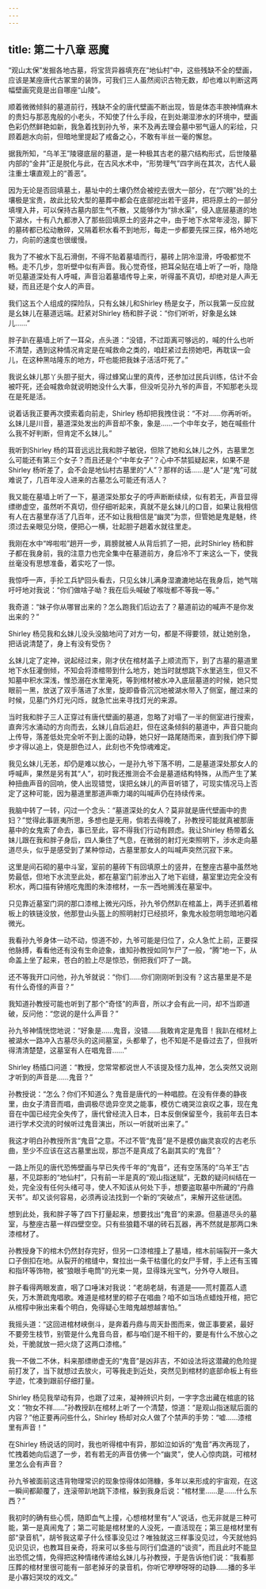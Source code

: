 ```yaml
---
---
---
```

title: 第二十八章 恶魔
---




“观山太保”发掘各地古墓，将宝货异器填充在“地仙村”中，这些残缺不全的壁画，应该是某座唐代古冢里的装饰，可我们三人虽然阅识古物无数，却也难以判断这两幅壁画究竟是出自哪座“山陵”。

顺着微微倾斜的墓道前行，残缺不全的唐代壁画不断出现，皆是体态丰腴神情麻木的贵妇与那恶鬼般的小老头，不知使了什么手段，在到处潮湿渗水的环境中，壁画色彩仍然鲜艳如新，我急着找到孙九爷，来不及再去理会墓中邪气逼人的彩绘，只顾着趟水向前，但暗地里提起了戒备之心，不敢有半丝一毫的懈怠。

据我所知，“乌羊王”陵寝底层的墓道，是一种极其古老的墓穴结构形式，后世陵墓内部的“金井”正是脱化与此，在古风水术中，“形势理气”四字尚在其次，古代人最注重土壤直观上的“善恶”。

因为无论是否回填墓土，墓址中的土壤仍然会被挖去很大一部分，在“穴眼”处的土壤极是宝贵，故此比较大型的墓葬中都会在底部挖出若干竖井，把将原土的一部分填埋入井，可以保持古墓内部生气不散，又能够作为“排水渠”，侵入底层墓道的地下湖水，十有八九都渗入了那些回填原土的竖井之中，由于地下水常年浸泡，脚下的墓砖都已松动散碎，又隔着积水看不到地形，每走一步都要先探三探，格外地吃力，向前的速度也很缓慢。

我为了不被水下乱石滑倒，不得不贴着墓墙而行，墓砖上阴冷湿滑，呼吸都觉不畅。走不几步，忽听壁中似有声音。我心觉奇怪，把耳朵贴在墙上听了一听，隐隐听见墓道深处有人呼喊，声音沿着墓墙传导上来，听得虽不真切，却绝对是人声无疑，而且还是个女人的声音。

我们这五个人组成的探险队，只有幺妹儿和Shirley 杨是女子，所以我第一反应就是幺妹儿在墓道远端。赶紧对Shirley 杨和胖子说：“你们听听，好象是幺妹儿……”

胖子趴在墓墙上听了一耳朵，点头道：“没错，不过距离可够远的，喊的什么也听不清楚，遇到这种情况肯定是在喊救命之类的，咱赶紧过去捞她吧，再耽误一会儿，在这种黑咕隆东的地方，吓也能把我妹子活活吓死了。”

我说幺妹儿那丫头胆子挺大，得过蜂窝山里的真传，还参加过民兵训练，估计不会被吓死，还会喊救命就说明她没什么大事，但没听见孙九爷的声音，不知那老头现在是死是活。

说着话我正要再次摸索着向前走，Shirley 杨却把我拽住说：“不对……你再听听。幺妹儿是川音，墓道深处发出的声音却不象，象是……一个中年女子，她在喊些什么我不好判断，但肯定不幺妹儿。”

我听到Shirley 杨的耳音远远比我和胖子敏锐，但除了她和幺妹儿之外，古墓里怎么可能还有第三个女子？而且还是个“中年女子”？心中不禁狐疑起来，如果不是Shirley 杨听差了，会不会是地仙村古墓里的“人”？那样的话……是“人”是“鬼”可就难说了，几百年没人进来的古墓怎么可能还有活人？

我又能在墓墙上听了一下，墓道深处那女子的呼声断断续续，似有若无，声音显得缥缈虚空，虽然听不真切，但仔细听起来，真就不是幺妹儿的口音，如果让我相信有人在古墓里存活了几百年，还不如让我相信是“幽灵”为祟，但管她是鬼是魅，终须过去亲眼见分晓，便把心一横，壮起胆子趟着水就往里走。

我刚在水中“哗啦啦”趟开一步，肩膀就被人从背后抓了一把，此时Shirley 杨和胖子都在我身前，我的注意力也完全集中在墓道前方，身后冷不丁来这么一下，使我丝毫没有思想准备，着实吃了一惊。

我惊呼一声，手抡工兵铲回头看去，只见幺妹儿满身湿漉漉地站在我身后，她气喘吁吁地对我说：“你们做啥子呦？我在后头喊破了喉咙都不等我一等。”

我奇道：“妹子你从哪冒出来的？怎么跑我们后边去了？墓道前边的喊声不是你发出来的？”

Shirley 杨见我和幺妹儿没头没脑地问了对方一句，都是不得要领，就让她别急，把话说清楚了，身上有没有受伤？

幺妹儿定了定神，说起经过来，刚才伏在棺材盖子上顺流而下，到了古墓的墓道里地下水狂灌倒倾，不知会将漆棺带到什么地方，她当时就想跳下水里逃生，但又不知墓中积水深浅，惟恐溺在水里淹死，等到棺材被水冲入底层墓道的时候，她只觉眼前一黑，放送了双手落进了水里，旋即昏昏沉沉地被湖水带入了侧室，醒过来的时候，见墓门外灯光闪烁，就急忙出来寻找灯光的来源。

当时我和胖子三人正穿过有唐代壁画的墓道，忽略了对塌了一半的侧室进行搜索，直奔污水涌动的方向而去，幺妹儿自后追赶，但在这条倾斜的墓道中，声音只能向上传导，落差低处完全听不到上面的动静，她只好一路尾随而来，直到我们停下脚步才得以追上，侥是胆色过人，此刻也不免惊魂难定。

我见幺妹儿无恙，却仍是难以放心，一是孙九爷下落不明，二是墓道深处那女人的呼喊声，果然是另有其“人”，初时我还推测会不会是墓道结构特殊，从而产生了某种扭曲声音的回响，使人出现错觉，误把幺妹儿的声音听错了，可现实情况马上否定了这种可能，因为墓道里那道声嘶力竭的叫喊声仍在持续传来。

我脑中转了一转，闪过一个念头：“墓道深处的女人？莫非就是唐代壁画中的贵妇？”觉得此事匪夷所思，多想也是无用，倘若去得晚了，孙教授可能就真被那唐墓中的女鬼索了命去，事已至此，容不得我们行动有顾虑。我让Shirley 杨带着幺妹儿跟在我和胖子身后，四人秉住了气息，在微弱的射灯光束照明下，涉水走向墓道尽头，似乎是感受到了某种惊动，古墓里那女人的叫喊声突然沉寂下来。

这里是间石砌的墓中斗室，室前的墓砖下有回填原土的竖井，在整座古墓中虽然地势最低，但地下水流至此处，都在墓室门前渗出入了地下岩缝，墓室里边完全没有积水，两口描有钟馗吃鬼图的朱漆棺材，一东一西地搁浅在墓室中。

只见靠近墓室门洞的那口漆棺上微光闪烁，孙九爷仍然趴在棺盖上，两手还抓着棺板上的铁链没放，他那登山头盔上的照明射灯已经损坏，象鬼水般忽明忽暗地闪着微光。

我看孙九爷身体一动不动，惊道不妙，九爷可能是归位了，众人急忙上前，正要探他脉搏，看看他还有没有生命迹象，谁知孙教授如同乍尸了一般，“腾”地一下，从命盖上坐了起来，苍白的脸上尽是惊恐，倒把我们吓了一跳。

还不等我开口问他，孙九爷就说：“你们……你们刚刚听到没有？这古墓里是不是有什么奇怪的声音？”

我知道孙教授可能也听到了那个“奇怪”的声音，所以才会有此一问，却不当即道破，反问他：“您说的是什么声音？”

孙九爷神情恍惚地说：“好象是……鬼音，没错……我敢肯定是鬼音！我趴在棺材上被湖水一路冲入古墓尽头的这间墓室，头都晕了，也不知是不是昏过去了，但我听得清清楚楚，这墓室有人在唱鬼音……”

Shirley 杨插口问道：“教授，您常常都说世人不该提及怪力乱神，怎么突然又说刚才听到的声音是……鬼音？”

孙教授说：“怎么？你们不知道么？鬼音是唐代的一种唱腔。在没有伴奏的静夜里，由女子清音而唱，曲调极尽诡异空灵之能事，模仿亡魂哭泣哀叹之事，现在鬼音在中国已经完全失传了，唐代曾经流入日本，日本反倒保留至今，我前年去日本进行学术交流的时候听过鬼音演出，所以一听就听出来了。”

我这才明白孙教授所言“鬼音”之意。不过不管“鬼音”是不是模仿幽灵哀叹的古老乐曲，至少不应该在这古墓里出现，那岂不是真成了名副其实的“鬼音”？

一路上所见的唐代恐怖壁画与早已失传千年的“鬼音”，还有空荡荡的“乌羊王”古墓，不见踪影的“地仙村”，只有前一半是真的“观山指迷赋”，无数的疑问纠结在一处，完全没有任何头绪可寻，使人不知该从何处下手，想要盗取墓中所藏的“丹鼎天书”。却又谈何容易，必须再设法找到一个新的“突破点”，来解开这些谜团。

想到此处，我和胖子等了四下打量起来，想要找出“鬼音”的来源。但墓道尽头的墓室，与整座古墓一样四壁空空。只有些狼籍不堪的砖石瓦器，再不然就是那两口朱漆棺材了。

孙教授身下的棺木仍然封存完好，但另一口漆棺撞上了墓墙，棺木前端裂开一条大口子倒扣在地。从裂开的棺缝中，耷拉出一条干枯僵化的女尸手臂，手上还有玉镯和指环等饰物，被“狼眼手电筒”的光束一晃，显得珠光宝气，分外夺人眼目。

胖子看得两眼发直，咽了口唾沫对我说：“老胡老胡，有道是——荒村蓖荔人遗矢，万木萧疏鬼唱歌。难道是棺材里的粽子在唱曲？咱不如当场点蜡烛开棺，把它从棺椁中揪出来看个明白，免得疑心生暗鬼越想越害怕。”

我摇头道：“这回进棺材峡倒斗，是奔着丹鼎与周天卦图而来，做正事要紧，最好不要旁生枝节，别管是什么鬼音鸟音，都与咱们是不相干的，要是有什么不放心之处，干脆就放一把火烧了这两口漆棺。”

我一不做二不休，料来那缥缈虚无的“鬼音”是凶非吉，不如设法将这潜藏的危险提前打发了，当下就想过去放火，可等我走到近处，突然见到棺材的底部命板上有些字迹，忙凑到跟前仔细打量。

Shirley 杨见我举动有异，也跟了过来，凝神辨识片刻，一字字念出藏在棺底的铭文：“物女不祥……”孙教授趴在棺材上听了一个清楚，惊道：“是观山指迷赋后面的内容？”他正要再问些什么，Shirley 杨却对众人做了个禁声的手势：“嘘……漆棺里有声音！”

在Shirley 杨说话的同时，我也听得棺中有异，那如泣如诉的“鬼音”再次再现了，忙拽着她向后退了一步，若有若无的声音仿佛一个“幽灵”，使人心惊肉跳，可棺材里怎么会有声音？

孙九爷被面前这违背物理常识的现象惊得体如筛糠，多年以来形成的宇宙观，在这一瞬间都颠覆了，连滚带趴地跳下漆棺，躲到我身后说：“棺材里……是……什么东西？”

我初时的确有些心慌，随即血气上撞，心想棺材里有“人”说话，也无非就是三种可能，第一是真闹鬼了；第二可能是棺材里的人没死，一直活现在；第三是棺材里有部“录音机”，胡爷我这辈子什么怪事没见过？唯独就这三样事没见过，今天就他妈见识见识，也教耳目亲奇，将来可以多些与同行们盘道的“谈资”，而且此时不能显出恐慌之情，免得把这种情绪传递给幺妹儿与孙教授，于是告诉他们说：“我看那压葬的棺材里很可能有一部老掉牙的录音机，你听它咿咿呀呀的动静……播的多半是小寡妇哭坟的戏文。”